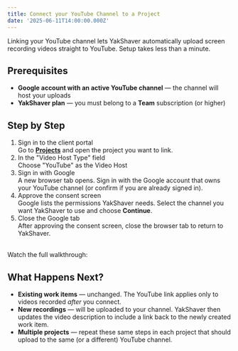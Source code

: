 ```yaml
---
title: Connect your YouTube Channel to a Project
date: '2025-06-11T14:00:00.000Z'
---
```


Linking your YouTube channel lets YakShaver automatically upload screen recording videos straight to YouTube. Setup takes less than a minute.

## Prerequisites

* **Google account with an active YouTube channel** — the channel will host your uploads
* **YakShaver plan** — you must belong to a **Team** subscription (or higher)

## Step by Step

1. Sign in to the client portal\
   Go to **[Projects](https://portal.yakshaver.ai/settings/projects)** and open the project you want to link.
2. In the "Video Host Type" field\
   Choose "YouTube" as the Video Host
3. Sign in with Google\
   A new browser tab opens. Sign in with the Google account that owns your YouTube channel (or confirm if you are already signed in).
4. Approve the consent screen\
   Google lists the permissions YakShaver needs. Select the channel you want YakShaver to use and choose **Continue**.
5. Close the Google tab\
   After approving the consent screen, close the browser tab to return to YakShaver.

\
Watch the full walkthrough:

<Youtube embedSrc="https://www.youtube.com/embed/M7S5tnAKAOw?si=VQWsw-oKQj7UGOou" />

## What Happens Next?

* **Existing work items** — unchanged. The YouTube link applies only to videos recorded *after* you connect.
* **New recordings** — will be uploaded to your channel. YakShaver then updates the video description to include a link back to the newly created work item.
* **Multiple projects** — repeat these same steps in each project that should upload to the same (or a different) YouTube channel.
